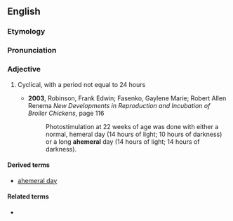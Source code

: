 ==English==

===Etymology===
{{prefix|en|a|hemeral}}

===Pronunciation===
{{rfp|en}}

===Adjective===
{{en-adj}}
# {{lb|en|biology}} Cyclical, with a period not equal to 24 hours
#* '''2003''', Robinson, Frank Edwin; Fasenko, Gaylene Marie; Robert Allen Renema ''New Developments in Reproduction and Incubation of Broiler Chickens'', page 116
#*: Photostimulation at 22 weeks of age was done with either a normal, hemeral day (14 hours of light; 10 hours of darkness) or a long '''ahemeral''' day (14 hours of light; 14 hours of darkness).

====Derived terms====
* [[ahemeral day]]

====Related terms====
* {{l|en|ephemeral}}